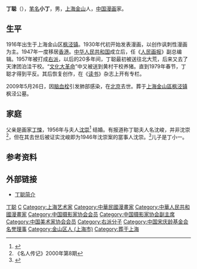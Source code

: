 '''丁聪'''（{{bd|1916年|12月|2009年|5月26日|catIdx=Ding丁聪}}），[[笔名|笔名]]'''小丁'''，男，[[上海|上海]][[金山区_(上海市)|金山]]人，[[中华人民共和国|中国]][[漫画|漫画]]家。

== 生平 ==
1916年出生于上海金山区[[枫泾镇|枫泾镇]]。1930年代初开始发表漫画，以创作讽刺性漫画为主。1947年一度移居[[香港|香港]]。[[中华人民共和国|中华人民共和国]]成立后，任《[[人民画报|人民画报]]》副总编辑。1957年被打成[[右派|右派]]，以后的20多年间，丁聪最初被送往北大荒，后来又去了天津团泊洼干校。“[[文化大革命|文化大革命]]”中又被送到黄村干校养猪。直到1979年春节，丁聪才得到平反。其后恢复创作，在《[[读书|读书]]》杂志上开有专栏。

2009年5月26日，因[[脑血栓|脑血栓]]引发肺部感染，在[[北京|北京]]去世。葬于[[上海|上海]][[金山區_(上海市)|金山區]][[枫泾镇|枫泾镇]]枫泾公墓。

==家庭==
父亲是画家[[丁悚|丁悚]]，1956年与夫人[[沈崇|沈崇]]<ref>{{Cite web |url=http://www.china001.com/show_hdr.php?xname=PPDDMV0&dname=7QRSD41&xpos=66 |title=丁聪妻子沈崇:生病也不能耽误玩 |accessdate=2009-05-27 |archive-date=2015-09-23 |archive-url=https://web.archive.org/web/20150923202812/http://www.china001.com/show_hdr.php?xname=PPDDMV0&dname=7QRSD41&xpos=66 |dead-url=no }}</ref> 结婚。有报道称丁聪夫人名沈峻，并非沈崇<ref>《名人传记》2000年第8期</ref>，但在其去世后被证实沈峻即为1946年沈崇案的當事人沈崇。<ref>{{Cite web |url=http://news.ifeng.com/a/20141217/42737780_0.shtml |title=“1946年美军强奸案”当事女生沈崇去世 |accessdate=2014-12-18 |archive-date=2014-12-17 |archive-url=https://web.archive.org/web/20141217212430/http://news.ifeng.com/a/20141217/42737780_0.shtml |dead-url=no }}</ref>儿子是丁小一。

== 参考资料 ==
{{reflist}}

== 外部链接 ==
* [https://web.archive.org/web/20091016180147/http://artist.artxun.com/D/13-12704/info.shtml 丁聪简介]

{{Navboxes 
| title  = 丁聪在[[中华全国青年联合会|中华全国青年联合会]]的职务
| list1  =
{{中华全国民主青年联合总会第一届委员会}}
{{中华全国民主青年联合会第二届委员会}}
}}
{{Navboxes 
| title  = 丁聪在[[中国摄影家协会|中国摄影家协会]]的职务
| list1  =
{{中国摄影学会第一届理事会}}
}}
{{Navboxes 
| title  = 丁聪在[[中国美术家协会|中国美术家协会]]的职务
| list1  =
{{中国美术家协会第一届理事会}}
{{中国美术家协会第三届理事会}}
{{中国美术家协会第四届理事会}}
}}
{{Navboxes 
| title  = 丁聪在[[中国宋庆龄基金会|中国宋庆龄基金会]]的职务
| list1  =
{{中国宋庆龄基金会第五届理事会}}
}}

{{Authority control}}
{{DEFAULTSORT:Ding丁聪}}
[[Category:丁聪|]]
[[Category:丁姓|C]]
[[Category:上海艺术家|Category:上海艺术家]]
[[Category:中華民國漫畫家|Category:中華民國漫畫家]]
[[Category:中華人民共和國漫畫家|Category:中華人民共和國漫畫家]]
[[Category:中国摄影家协会会员|Category:中国摄影家协会会员]]
[[Category:中国摄影家协会副主席|Category:中国摄影家协会副主席]]
[[Category:中国美术家协会会员|Category:中国美术家协会会员]]
[[Category:右派分子|Category:右派分子]]
[[Category:中国宋庆龄基金会名誉理事|Category:中国宋庆龄基金会名誉理事]]
[[Category:金山区人_(上海市)|Category:金山区人 (上海市)]]
[[Category:葬于上海|Category:葬于上海]]